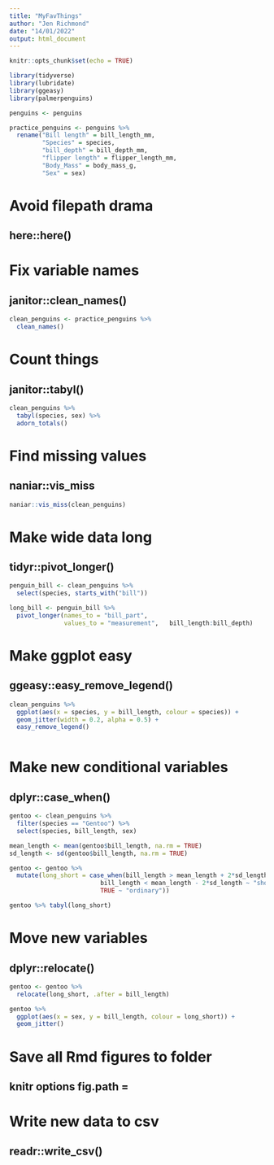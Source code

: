 ```yaml
---
title: "MyFavThings"
author: "Jen Richmond"
date: "14/01/2022"
output: html_document
---
```


```r
knitr::opts_chunk$set(echo = TRUE)
```


```r
library(tidyverse)
library(lubridate)
library(ggeasy)
library(palmerpenguins)

penguins <- penguins

practice_penguins <- penguins %>%
  rename("Bill length" = bill_length_mm,
         "Species" = species, 
         "bill_depth" = bill_depth_mm, 
         "flipper length" = flipper_length_mm, 
         "Body_Mass" = body_mass_g, 
         "Sex" = sex) 
```


# Avoid filepath drama

## here::here()

# Fix variable names

## janitor::clean_names()

```r
clean_penguins <- practice_penguins %>%
  clean_names()
```


# Count things

## janitor::tabyl()

```r
clean_penguins %>%
  tabyl(species, sex) %>%
  adorn_totals()
```

# Find missing values

## naniar::vis_miss

```r

naniar::vis_miss(clean_penguins)

```


# Make wide data long

## tidyr::pivot_longer()

```r
penguin_bill <- clean_penguins %>%
  select(species, starts_with("bill"))

long_bill <- penguin_bill %>%
  pivot_longer(names_to = "bill_part", 
               values_to = "measurement",   bill_length:bill_depth)
```


# Make ggplot easy

## ggeasy::easy_remove_legend()

```r
clean_penguins %>% 
  ggplot(aes(x = species, y = bill_length, colour = species)) +
  geom_jitter(width = 0.2, alpha = 0.5) +
  easy_remove_legend()
  
```


# Make new conditional variables

## dplyr::case_when() 

```r
gentoo <- clean_penguins %>%
  filter(species == "Gentoo") %>%
  select(species, bill_length, sex)

mean_length <- mean(gentoo$bill_length, na.rm = TRUE)
sd_length <- sd(gentoo$bill_length, na.rm = TRUE)

gentoo <- gentoo %>%
  mutate(long_short = case_when(bill_length > mean_length + 2*sd_length ~ "long", 
                         bill_length < mean_length - 2*sd_length ~ "short",
                         TRUE ~ "ordinary"))

gentoo %>% tabyl(long_short)

```


# Move new variables

## dplyr::relocate()

```r
gentoo <- gentoo %>%
  relocate(long_short, .after = bill_length)

gentoo %>%
  ggplot(aes(x = sex, y = bill_length, colour = long_short)) + 
  geom_jitter()
```


# Save all Rmd figures to folder

## knitr options fig.path = 

# Write new data to csv

## readr::write_csv()


